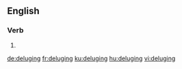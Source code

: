 ==English==

===Verb===
{{head|en|present participle}}

# {{present participle of|deluge|lang=en|nocat=1}}

[[de:deluging]]
[[fr:deluging]]
[[ku:deluging]]
[[hu:deluging]]
[[vi:deluging]]